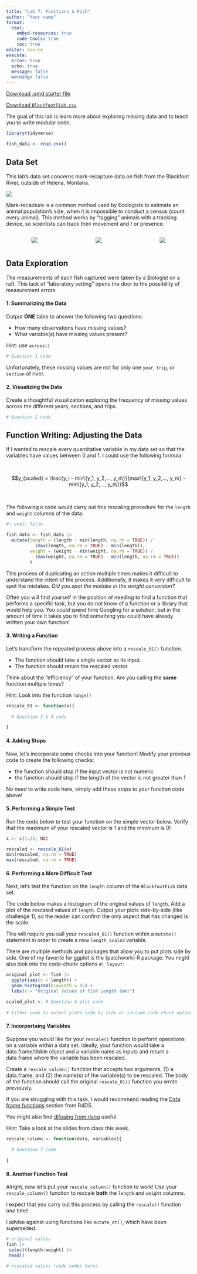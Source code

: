 ```yaml
---
title: "Lab 7: Functions & Fish"
author: "Your name"
format: 
  html:
    embed-resources: true
    code-tools: true
    toc: true
editor: source
execute: 
  error: true
  echo: true
  message: false
  warning: false
---
```


[Download .qmd starter file](lab7-functions-and-fish.qmd)

[Download `BlackfootFish.csv`](BlackfootFish.csv)

The goal of this lab is learn more about exploring missing data and to teach you to write modular code.

```r
library(tidyverse)

fish_data <- read.csv()
```

## Data Set

This lab's data set concerns mark-recapture data on fish from the Blackfoot River, outside of Helena, Montana.

![](https://github.com/earobinson95/stat331-calpoly/blob/master/lab-assignments/lab7/images/blackfoot_river.jpg?raw=true)

Mark-recapture is a common method used by Ecologists to estimate an animal population's size, when it is impossible to conduct a census (count every animal). This method works by "tagging" animals with a tracking device, so scientists can track their movement and / or presence.

<center>

::: columns
::: {.column width="25%"}
![](https://github.com/earobinson95/stat331-calpoly/blob/master/lab-assignments/lab7/images/grizzly.jpg?raw=true)
:::

::: {.column width="25%"}
![](https://github.com/earobinson95/stat331-calpoly/blob/master/lab-assignments/lab7/images/condor.jpg?raw=true)
:::

::: {.column width="25%"}
![](https://github.com/earobinson95/stat331-calpoly/blob/master/lab-assignments/lab7/images/fish.PNG?raw=true)
:::
:::

</center>

## Data Exploration

The measurements of each fish captured were taken by a Biologist on a raft. This lack of "laboratory setting" opens the door to the possibility of measurement errors.

#### 1. Summarizing the Data

Output **ONE** table to answer the following two questions:

+ How many observations have missing values?
+ What variable(s) have missing values present?

::: callout-tip
Hint: use `across()`
:::

```r
# Question 1 code
```

Unfortunately, these missing values are not for only one `year`, `trip`, or `section` of river.

#### 2. Visualizing the Data

Create a thoughtful visualization exploring the frequency of missing values across the different years, sections, and trips.

```r
# Question 2 code
```

## Function Writing: Adjusting the Data

If I wanted to rescale every quantitative variable in my data set so that the variables have values between 0 and 1. I could use the following formula:

</br>

$$y_{scaled} = \frac{y_i - min\{y_1, y_2,..., y_n\}}{max\{y_1, y_2,..., y_n\} 
- min\{y_1, y_2,..., y_n\}}$$

</br>

The following `R` code would carry out this rescaling procedure for the `length` and `weight` columns of the data:

\vspace{0.25cm}

```r
#| eval: false

fish_data <- fish_data |> 
  mutate(length = (length - min(length, na.rm = TRUE)) / 
           (max(length, na.rm = TRUE) - min(length)), 
         weight = (weight - min(weight, na.rm = TRUE)) / 
           (max(weight, na.rm = TRUE) - min(length, na.rm = TRUE))
         )
```

This process of duplicating an action multiple times makes it difficult to understand the intent of the process. Additionally, it makes it very difficult to spot the mistakes. *Did you spot the mistake in the weight conversion?*

Often you will find yourself in the position of needing to find a function that performs a specific task, but you do not know of a function or a library that would help you. You could spend time Googling for a solution, but in the amount of time it takes you to find something you could have already written your own function!

#### 3. Writing a Function

Let's transform the repeated process above into a `rescale_01()` function.

-   The function should take a single vector as its input.
-   The function should return the rescaled vector.

::: callout-tip
Think about the "efficiency" of your function. Are you calling the **same** function multiple times?

Hint: Look into the function `range()`
:::

```r
rescale_01 <- function(x){
  
  # Question 3 & 4 code

}
```

#### 4. Adding Stops

Now, let's incorporate some checks into your function! Modify your previous code to create the following checks:

-   the function should stop if the input vector is not numeric
-   the function should stop if the length of the vector is not greater than 1

::: callout-tip
No need to write code here, simply add these stops to your funciton code above!
:::

#### 5. Performing a Simple Test

Run the code below to test your function on the simple vector below. Verify that the maximum of your rescaled vector is 1 and the minimum is 0!

```r
x <- c(1:25, NA)

rescaled <- rescale_01(x)
min(rescaled, na.rm = TRUE)
max(rescaled, na.rm = TRUE)
```

#### 6. Performing a More Difficult Test

Next, let's test the function on the `length` column of the `BlackfootFish` data set.

The code below makes a histogram of the original values of `length`. Add a plot of the rescaled values of `length`. Output your plots side-by-side (like challenge 1), so the reader can confirm the only aspect that has changed is the scale.

::: callout-warning
This will require you call your `rescaled_01()` function within a `mutate()` statement in order to create a new `length_scaled` variable.
:::

::: callout-tip
There are multiple methods and packages that allow you to put plots side by side. One of my favorite for ggplot is the {patchwork} R package. You might also look into the code-chunk options `#| layout: `

:::

```r
original_plot <- fish |>  
  ggplot(aes(x = length)) + 
  geom_histogram(binwidth = 45) +
  labs(x = "Original Values of Fish Length (mm)")

scaled_plot <- # Question 6 plot code
  
# Either code to output plots side by side or include code chunk option at the top of this code chunk.
```

#### 7. Incorportaing Variables

Suppose you would like for your `rescale()` function to perform operations on a variable within a data set. Ideally, your function would take a data.frame/tibble object and a variable name as inputs and return a data.frame where the variable has been rescaled.

Create a `rescale_column()` function that accepts two arguments, (1) a data.frame, and (2) the name(s) of the variable(s) to be rescaled. The body of the function should call the original `rescale_01()` function you wrote previously.

::: callout-tip
If you are struggling with this task, I would recommend reading the [Data frame functions](https://r4ds.hadley.nz/functions.html#data-frame-functions) section from R4DS.

You might also find [difusing from rlang](https://rlang.r-lib.org/reference/topic-defuse.html) useful.

Hint: Take a look at the slides from class this week.
:::

```r
rescale_column <- function(data, variables){
  
  # Question 7 code
  
}
```

#### 8. Another Function Test

Alright, now let's put your `rescale_column()` function to work! Use your `rescale_column()` function to rescale **both** the `length` and `weight` columns.

::: callout-warning
I expect that you carry out this process by calling the `rescale()` function *one* time!
:::

::: callout-tip
I advise against using functions like `mutate_at()`, which have been superseded.
:::

```r
# original values
fish |> 
 select(length:weight) |> 
 head()

# rescaled values (code under here)

```


